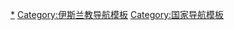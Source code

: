 {{Navbox with columns
|name = 伊斯兰共和国
|title = [[伊斯兰共和国]]
|titlestyle = {{{titlestyle|background: #ddf;}}}
|cols = 5

|col1width=8.25em
|col1 = {{IRN}}
|col2width=9.5em
|col2 = {{MTN}}
|col3width=9em
|col3 = {{PAK}}

}}<noinclude>

[[Category:伊斯兰共和国|*]]
[[Category:伊斯兰教导航模板]]
[[Category:国家导航模板]]
</noinclude>